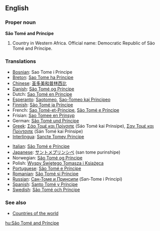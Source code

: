 ==English==

===Proper noun===
'''São Tomé and Príncipe'''
# Country in Western Africa.  Official name: Democratic Republic of São Tomé and Príncipe.

===Translations===
{{top}}
*[[Bosnian]]: Sao Tome i Principe {{m}}
*[[Breton]]: [[Sao Tome ha Principe]]
*[[Chinese]]: [[圣多美和普林西比]]
*[[Danish]]: [[São Tomé og Príncipe]]
*Dutch: [[Sao Tomé en Principe]]
*[[Esperanto]]: [[Saotomeo]], [[Sao-Tomeo kaj Principeo]]
*[[Finnish]]: [[São Tomé ja Príncipe]]
*French: [[Sao Tomé-et-Principe]], [[São Tomé e Príncipe]]
*Frisian: [[Sao Tomee en Prinsyp]]
*German: [[São Tomé und Príncipe]]
*[[Greek]]: [[Σάο Τομέ και Πρίνσιπε]] (Sáo Tomé kai Prínsipe), [[Σαν Τομέ και Πρίντσιπε]] (Sán Tomé kai Prínsipe)
*[[Interlingua]]: [[Sancte Tomey Principe]]
{{mid}}
*[[Italian]]: [[São Tomé e Príncipe]]
*[[Japanese]]: [[サントメプリンシペ]] (san tome purinshipe)
*Norwegian: [[São Tomé og Príncipe]]
*Polish: [[Wyspy Świętego Tomasza i Książęca]]
*[[Portuguese]]: [[São Tomé e Príncipe]]
*[[Romanian]]: [[São Tomé și Príncipe]]
*[[Russian]]: [[Сан-Томе и Принсипи]] (San-Tome i Principi)
*[[Spanish]]: [[Santo Tomé y Príncipe]]
*[[Swedish]]: [[São Tomé och Príncipe]]
{{bottom}}

===See also===
* [[Countries of the world]]

[[hu:São Tomé and Príncipe]]
